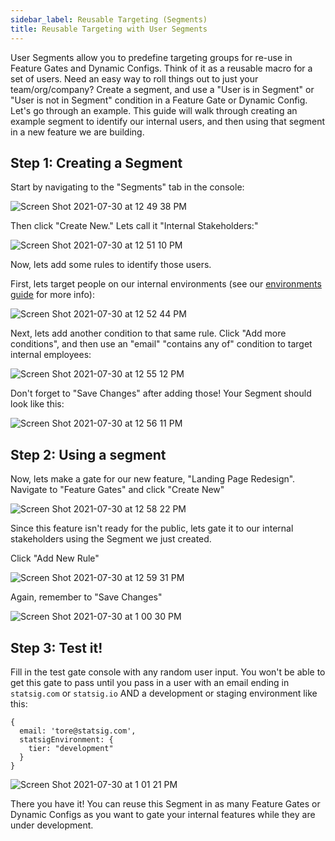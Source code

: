 ```yaml
---
sidebar_label: Reusable Targeting (Segments)
title: Reusable Targeting with User Segments
---
```


User Segments allow you to predefine targeting groups for re-use in Feature Gates and Dynamic Configs. Think of it as a reusable macro for a set of users.
Need an easy way to roll things out to just your team/org/company? Create a segment, and use a "User is in Segment" or "User is not in Segment" condition
in a Feature Gate or Dynamic Config. Let's go through an example. This guide will walk through creating an example segment to identify our internal users, and then using that segment in a new feature we are building.

## Step 1: Creating a Segment

Start by navigating to the "Segments" tab in the console:

![Screen Shot 2021-07-30 at 12 49 38 PM](https://user-images.githubusercontent.com/74584483/127704732-cb5e80c2-30a4-4f24-aaf3-5628e1a68cf9.png)

Then click "Create New." Lets call it "Internal Stakeholders:"

![Screen Shot 2021-07-30 at 12 51 10 PM](https://user-images.githubusercontent.com/74584483/127704901-10a78123-2f50-49ce-8d69-320ad94f6d95.png)

Now, lets add some rules to identify those users.

First, lets target people on our internal environments (see our [environments guide](/guides/using-environments) for more info):

![Screen Shot 2021-07-30 at 12 52 44 PM](https://user-images.githubusercontent.com/74584483/127705025-6a7512b0-5d32-4f2f-9e65-5fa07360406a.png)

Next, lets add another condition to that same rule. Click "Add more conditions", and then use an "email" "contains any of" condition to target internal employees:

![Screen Shot 2021-07-30 at 12 55 12 PM](https://user-images.githubusercontent.com/74584483/127705234-a39c062e-66d0-469b-9196-10437d6a35f2.png)

Don't forget to "Save Changes" after adding those! Your Segment should look like this:

![Screen Shot 2021-07-30 at 12 56 11 PM](https://user-images.githubusercontent.com/74584483/127705342-a3cc801a-8f5d-453a-8980-9205406e5c80.png)

## Step 2: Using a segment

Now, lets make a gate for our new feature, "Landing Page Redesign". Navigate to "Feature Gates" and click "Create New"

![Screen Shot 2021-07-30 at 12 58 22 PM](https://user-images.githubusercontent.com/74584483/127705559-310834b8-caa8-4f74-b105-e8736cd3ae4a.png)

Since this feature isn't ready for the public, lets gate it to our internal stakeholders using the Segment we just created.

Click "Add New Rule"

![Screen Shot 2021-07-30 at 12 59 31 PM](https://user-images.githubusercontent.com/74584483/127705673-ec22db7f-6b06-4e4f-be43-330ecb8c0c5a.png)

Again, remember to "Save Changes"

![Screen Shot 2021-07-30 at 1 00 30 PM](https://user-images.githubusercontent.com/74584483/127705791-8fd7c490-2d7c-4402-9942-2af8c5865903.png)

## Step 3: Test it!

Fill in the test gate console with any random user input. You won't be able to get this gate to pass until you pass in a user with an email ending
in `statsig.com` or `statsig.io` AND a development or staging environment like this:

```
{
  email: 'tore@statsig.com',
  statsigEnvironment: {
    tier: "development"
  }
}
```

![Screen Shot 2021-07-30 at 1 01 21 PM](https://user-images.githubusercontent.com/74584483/127705951-6813bb6e-0ae7-44a2-8db3-421e11e54c5c.png)

There you have it! You can reuse this Segment in as many Feature Gates or Dynamic Configs as you want to gate your internal features while they are under development.

